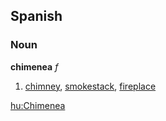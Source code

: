 ==Spanish==
===Noun===
'''chimenea''' ''f''

# [[chimney]], [[smokestack]], [[fireplace]]

[[hu:Chimenea]]